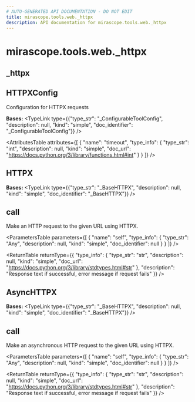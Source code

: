 ```yaml
---
# AUTO-GENERATED API DOCUMENTATION - DO NOT EDIT
title: mirascope.tools.web._httpx
description: API documentation for mirascope.tools.web._httpx
---
```


# mirascope.tools.web._httpx

## <ApiType type="Module" path="tools/web/httpx" symbolName="_httpx" /> _httpx

## <ApiType type="Class" path="tools/web/httpx" symbolName="HTTPXConfig" /> HTTPXConfig

Configuration for HTTPX requests

**Bases:** 
<TypeLink type={{"type_str": "_ConfigurableToolConfig", "description": null, "kind": "simple", "doc_identifier": "_ConfigurableToolConfig"}} />

<AttributesTable
  attributes={[
  {
    "name": "timeout",
    "type_info": {
      "type_str": "int",
      "description": null,
      "kind": "simple",
      "doc_url": "https://docs.python.org/3/library/functions.html#int"
    }
  }
]}
/>


## <ApiType type="Class" path="tools/web/httpx" symbolName="HTTPX" /> HTTPX

**Bases:** 
<TypeLink type={{"type_str": "_BaseHTTPX", "description": null, "kind": "simple", "doc_identifier": "_BaseHTTPX"}} />

## <ApiType type="Function" path="tools/web/httpx" symbolName="call" /> call

Make an HTTP request to the given URL using HTTPX.

<ParametersTable
  parameters={[
  {
    "name": "self",
    "type_info": {
      "type_str": "Any",
      "description": null,
      "kind": "simple",
      "doc_identifier": null
    }
  }
]}
/>

<ReturnTable
  returnType={{
  "type_info": {
    "type_str": "str",
    "description": null,
    "kind": "simple",
    "doc_url": "https://docs.python.org/3/library/stdtypes.html#str"
  },
  "description": "Response text if successful, error message if request fails"
}}
/>



## <ApiType type="Class" path="tools/web/httpx" symbolName="AsyncHTTPX" /> AsyncHTTPX

**Bases:** 
<TypeLink type={{"type_str": "_BaseHTTPX", "description": null, "kind": "simple", "doc_identifier": "_BaseHTTPX"}} />

## <ApiType type="Function" path="tools/web/httpx" symbolName="call" /> call

Make an asynchronous HTTP request to the given URL using HTTPX.

<ParametersTable
  parameters={[
  {
    "name": "self",
    "type_info": {
      "type_str": "Any",
      "description": null,
      "kind": "simple",
      "doc_identifier": null
    }
  }
]}
/>

<ReturnTable
  returnType={{
  "type_info": {
    "type_str": "str",
    "description": null,
    "kind": "simple",
    "doc_url": "https://docs.python.org/3/library/stdtypes.html#str"
  },
  "description": "Response text if successful, error message if request fails"
}}
/>




